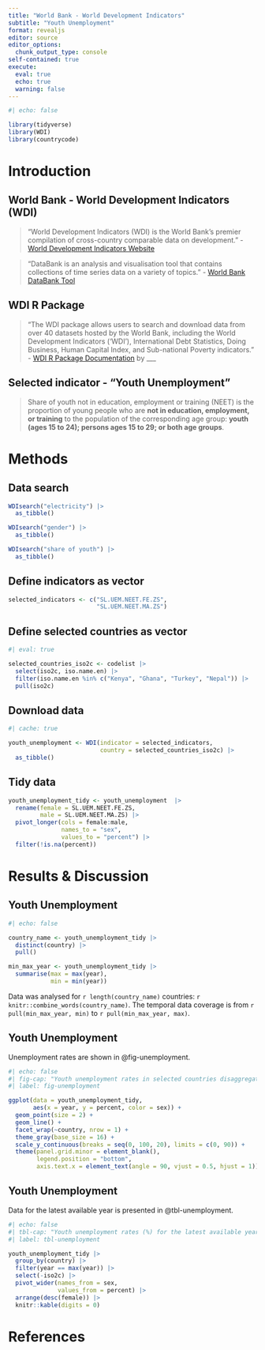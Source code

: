 ```yaml
---
title: "World Bank - World Development Indicators"
subtitle: "Youth Unemployment"
format: revealjs
editor: source
editor_options: 
  chunk_output_type: console
self-contained: true
execute:
  eval: true
  echo: true
  warning: false
---
```


```r
#| echo: false

library(tidyverse)
library(WDI)
library(countrycode)

```

# Introduction

## World Bank - World Development Indicators (WDI)

> "World Development Indicators (WDI) is the World Bank's premier compilation of cross-country comparable data on development." - [World Development Indicators Website](https://datatopics.worldbank.org/world-development-indicators/)

> "DataBank is an analysis and visualisation tool that contains collections of time series data on a variety of topics." - [World Bank DataBank Tool](https://databank.worldbank.org/home.aspx)

## WDI R Package

> "The WDI package allows users to search and download data from over 40 datasets hosted by the World Bank, including the World Development Indicators ('WDI'), International Debt Statistics, Doing Business, Human Capital Index, and Sub-national Poverty indicators." - [WDI R Package Documentation](https://vincentarelbundock.github.io/WDI/index.html) by ___

## Selected indicator - "Youth Unemployment"

> Share of youth not in education, employment or training (NEET) is the proportion of young people who are **not in education, employment, or training** to the population of the corresponding age group: **youth (ages 15 to 24); persons ages 15 to 29; or both age groups**.

# Methods

## Data search

```r

WDIsearch("electricity") |> 
  as_tibble()

WDIsearch("gender") |> 
  as_tibble()

WDIsearch("share of youth") |> 
  as_tibble()
```

## Define indicators as vector

```r

selected_indicators <- c("SL.UEM.NEET.FE.ZS", 
                         "SL.UEM.NEET.MA.ZS")

```

## Define selected countries as vector

```r
#| eval: true

selected_countries_iso2c <- codelist |> 
  select(iso2c, iso.name.en) |> 
  filter(iso.name.en %in% c("Kenya", "Ghana", "Turkey", "Nepal")) |> 
  pull(iso2c)

```

## Download data

```r
#| cache: true

youth_unemployment <- WDI(indicator = selected_indicators, 
                          country = selected_countries_iso2c) |> 
  as_tibble()
```

## Tidy data

```r
youth_unemployment_tidy <- youth_unemployment  |> 
  rename(female = SL.UEM.NEET.FE.ZS,
         male = SL.UEM.NEET.MA.ZS) |> 
  pivot_longer(cols = female:male,
               names_to = "sex",
               values_to = "percent") |> 
  filter(!is.na(percent))
```

# Results & Discussion

## Youth Unemployment

```r
#| echo: false

country_name <- youth_unemployment_tidy |> 
  distinct(country) |> 
  pull()

min_max_year <- youth_unemployment_tidy |> 
  summarise(max = max(year),
            min = min(year))
```

Data was analysed for `r length(country_name)` countries: `r knitr::combine_words(country_name)`. The temporal data coverage is from `r pull(min_max_year, min)` to `r pull(min_max_year, max)`.

## Youth Unemployment

Unemployment rates are shown in @fig-unemployment.

```r
#| echo: false
#| fig-cap: "Youth unemployment rates in selected countries disaggregated by sex."
#| label: fig-unemployment

ggplot(data = youth_unemployment_tidy,
       aes(x = year, y = percent, color = sex)) +
  geom_point(size = 2) +
  geom_line() +
  facet_wrap(~country, nrow = 1) +
  theme_gray(base_size = 16) +
  scale_y_continuous(breaks = seq(0, 100, 20), limits = c(0, 90)) +
  theme(panel.grid.minor = element_blank(),
        legend.position = "bottom",
        axis.text.x = element_text(angle = 90, vjust = 0.5, hjust = 1)) 
```

## Youth Unemployment

Data for the latest available year is presented in @tbl-unemployment.

```r
#| echo: false
#| tbl-cap: "Youth unemployment rates (%) for the latest available year in selected countries and disaggregated by sex."
#| label: tbl-unemployment

youth_unemployment_tidy |> 
  group_by(country) |> 
  filter(year == max(year)) |> 
  select(-iso2c) |> 
  pivot_wider(names_from = sex,
              values_from = percent) |> 
  arrange(desc(female)) |> 
  knitr::kable(digits = 0) 
```

# References
